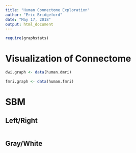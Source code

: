 ```yaml
---
title: "Human Connectome Exploration"
author: "Eric Bridgeford"
date: "May 17, 2018"
output: html_document
---
```


```r
require(graphstats)
```

# Visualization of Connectome

```r
dwi.graph <- data(human.dmri)

fmri.graph <- data(human.fmri)
```

# SBM

## Left/Right

```r

```


## Gray/White

```r

```
